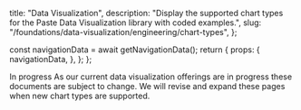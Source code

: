   title: "Data Visualization",
  description: "Display the supported chart types for the Paste Data Visualization library with coded examples.",
  slug: "/foundations/data-visualization/engineering/chart-types",
};





  const navigationData = await getNavigationData();
  return {
    props: {
      navigationData,
    },
  };
};

<GenericHeader name={meta.title} description={meta.description} categoryRoute={SidebarCategoryRoutes.FOUNDATIONS}>
  <PageHeaderSeparator>
    <Separator orientation="horizontal" />
  </PageHeaderSeparator>
</GenericHeader>

<contentwrapper>

<PageAside data={mdxHeadings} />

<content>

<Box marginBottom="space60">
  <Callout variant="neutral">
    <CalloutHeading>In progress</CalloutHeading>
    <CalloutText>As our current data visualization offerings are in progress these documents are subject to change. We will revise and expand these pages when new chart types are supported.</CalloutText>
  </Callout>
</Box>

</content>

</contentwrapper>
